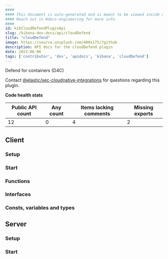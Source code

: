 ```yaml
---
####
#### This document is auto-generated and is meant to be viewed inside our experimental, new docs system.
#### Reach out in #docs-engineering for more info.
####
id: kibCloudDefendPluginApi
slug: /kibana-dev-docs/api/cloudDefend
title: "cloudDefend"
image: https://source.unsplash.com/400x175/?github
description: API docs for the cloudDefend plugin
date: 2023-06-06
tags: ['contributor', 'dev', 'apidocs', 'kibana', 'cloudDefend']
---
```


Defend for containers (D4C)

Contact [@elastic/sec-cloudnative-integrations](https://github.com/orgs/elastic/teams/sec-cloudnative-integrations) for questions regarding this plugin.

**Code health stats**

| Public API count  | Any count | Items lacking comments | Missing exports |
|-------------------|-----------|------------------------|-----------------|
| 12 | 0 | 4 | 2 |

## Client

### Setup
<DocDefinitionList data={[cloudDefendObj.client.setup]}/>

### Start
<DocDefinitionList data={[cloudDefendObj.client.start]}/>

### Functions
<DocDefinitionList data={cloudDefendObj.client.functions}/>

### Interfaces
<DocDefinitionList data={cloudDefendObj.client.interfaces}/>

### Consts, variables and types
<DocDefinitionList data={cloudDefendObj.client.misc}/>

## Server

### Setup
<DocDefinitionList data={[cloudDefendObj.server.setup]}/>

### Start
<DocDefinitionList data={[cloudDefendObj.server.start]}/>

